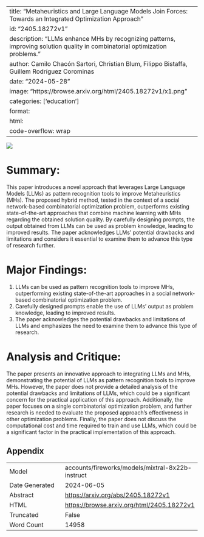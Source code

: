 
---
title: "Metaheuristics and Large Language Models Join Forces: Towards an Integrated Optimization Approach"
id: "2405.18272v1"
description: "LLMs enhance MHs by recognizing patterns, improving solution quality in combinatorial optimization problems."
author: Camilo Chacón Sartori, Christian Blum, Filippo Bistaffa, Guillem Rodríguez Corominas
date: "2024-05-28"
image: "https://browse.arxiv.org/html/2405.18272v1/x1.png"
categories: ['education']
format:
  html:
    code-overflow: wrap
---

![](https://browse.arxiv.org/html/2405.18272v1/x1.png)

# Summary:

This paper introduces a novel approach that leverages Large Language Models (LLMs) as pattern recognition tools to improve Metaheuristics (MHs). The proposed hybrid method, tested in the context of a social network-based combinatorial optimization problem, outperforms existing state-of-the-art approaches that combine machine learning with MHs regarding the obtained solution quality. By carefully designing prompts, the output obtained from LLMs can be used as problem knowledge, leading to improved results. The paper acknowledges LLMs' potential drawbacks and limitations and considers it essential to examine them to advance this type of research further.

# Major Findings:

1. LLMs can be used as pattern recognition tools to improve MHs, outperforming existing state-of-the-art approaches in a social network-based combinatorial optimization problem.
2. Carefully designed prompts enable the use of LLMs' output as problem knowledge, leading to improved results.
3. The paper acknowledges the potential drawbacks and limitations of LLMs and emphasizes the need to examine them to advance this type of research.

# Analysis and Critique:

The paper presents an innovative approach to integrating LLMs and MHs, demonstrating the potential of LLMs as pattern recognition tools to improve MHs. However, the paper does not provide a detailed analysis of the potential drawbacks and limitations of LLMs, which could be a significant concern for the practical application of this approach. Additionally, the paper focuses on a single combinatorial optimization problem, and further research is needed to evaluate the proposed approach's effectiveness in other optimization problems. Finally, the paper does not discuss the computational cost and time required to train and use LLMs, which could be a significant factor in the practical implementation of this approach.

## Appendix

|          |          |
|----------|----------|
| Model     | accounts/fireworks/models/mixtral-8x22b-instruct       |
| Date Generated     | 2024-06-05       |
| Abstract | [https://arxiv.org/abs/2405.18272v1](https://arxiv.org/abs/2405.18272v1)        |
| HTML     | [https://browse.arxiv.org/html/2405.18272v1](https://browse.arxiv.org/html/2405.18272v1)       |
| Truncated       | False       |
| Word Count       | 14958       |